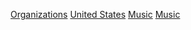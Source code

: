 [[Category:美國音樂產業|Organizations]]
[[Category:北美洲各国音乐组织|United States]]
[[Category:美國各領域組織|Music]]
[[Category:美國藝術團體|Music]]